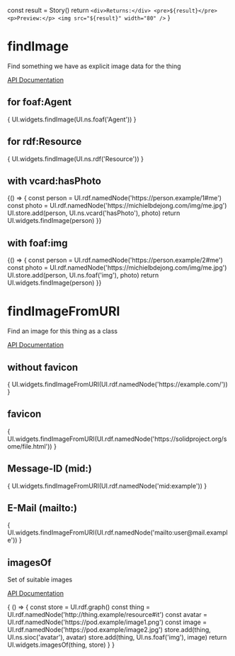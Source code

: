 

  const result = Story()
  return `
            <div>Returns:</div>
            <pre>${result}</pre>
            <p>Preview:</p>
            <img src="${result}" width="80" />
`
}

<Meta title="Find images"/>

# findImage

Find something we have as explicit image data for the thing

[API Documentation](https://solid.github.io/solid-ui/Documentation/api/modules/_widgets_buttons_.html#findimage)

## for foaf:Agent

<Canvas withSource="open">
  <Story name="for foaf:Agent" decorators={[imageDecorator]}>
    {
      UI.widgets.findImage(UI.ns.foaf('Agent'))
    }
  </Story>
</Canvas>

## for rdf:Resource

<Canvas withSource="open">
  <Story name="for rdf:Resource" decorators={[imageDecorator]}>
    {
      UI.widgets.findImage(UI.ns.rdf('Resource'))
    }
  </Story>
</Canvas>

## with vcard:hasPhoto

<Canvas withSource="open">
  <Story name="with vcard:hasPhoto" decorators={[imageDecorator]}>
    {() => {
      const person = UI.rdf.namedNode('https://person.example/1#me')
      const photo = UI.rdf.namedNode('https://michielbdejong.com/img/me.jpg')
      UI.store.add(person, UI.ns.vcard('hasPhoto'), photo)
      return UI.widgets.findImage(person)
    }}
  </Story>
</Canvas>

## with foaf:img

<Canvas withSource="open">
  <Story name="with foaf:img" decorators={[imageDecorator]}>
    {() => {
      const person = UI.rdf.namedNode('https://person.example/2#me')
      const photo = UI.rdf.namedNode('https://michielbdejong.com/img/me.jpg')
      UI.store.add(person, UI.ns.foaf('img'), photo)
      return UI.widgets.findImage(person)
    }}
  </Story>
</Canvas>

# findImageFromURI

Find an image for this thing as a class

[API Documentation](https://solid.github.io/solid-ui/Documentation/api/modules/_widgets_buttons_.html#findimagefromuri)

## without favicon

<Canvas withSource="open">
  <Story name="without favicon" decorators={[imageDecorator]}>
    {
      UI.widgets.findImageFromURI(UI.rdf.namedNode('https://example.com/'))
    }
  </Story>
</Canvas>

## favicon

<Canvas withSource="open">
  <Story name="favicon" decorators={[imageDecorator]}>
    {
      UI.widgets.findImageFromURI(UI.rdf.namedNode('https://solidproject.org/some/file.html'))
    }
  </Story>
</Canvas>

## Message-ID (mid:)

<Canvas withSource="open">
  <Story name="Message-ID" decorators={[imageDecorator]}>
    {
      UI.widgets.findImageFromURI(UI.rdf.namedNode('mid:example'))
    }
  </Story>
</Canvas>

## E-Mail (mailto:)

<Canvas withSource="open">
  <Story name="E-Mail" decorators={[imageDecorator]}>
    {
      UI.widgets.findImageFromURI(UI.rdf.namedNode('mailto:user@mail.example'))
    }
  </Story>
</Canvas>

## imagesOf

Set of suitable images

[API Documentation](https://solid.github.io/solid-ui/Documentation/api/modules/_widgets_buttons_.html#imagesof)

<Canvas withSource="open">
  <Story name="imagesOf" decorators={[rawJsonDecorator]}>
    {
      () => {
        const store = UI.rdf.graph()
        const thing = UI.rdf.namedNode('http://thing.example/resource#it')
        const avatar = UI.rdf.namedNode('https://pod.example/image1.png')
        const image = UI.rdf.namedNode('https://pod.example/image2.jpg')
        store.add(thing, UI.ns.sioc('avatar'), avatar)
        store.add(thing, UI.ns.foaf('img'), image)
        return UI.widgets.imagesOf(thing, store)
      }
    }
  </Story>
</Canvas>